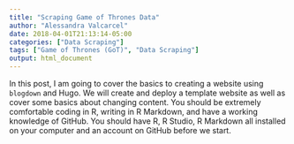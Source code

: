 ```yaml
---
title: "Scraping Game of Thrones Data"
author: "Alessandra Valcarcel"
date: 2018-04-01T21:13:14-05:00
categories: ["Data Scraping"]
tags: ["Game of Thrones (GoT)", "Data Scraping"]
output: html_document
---
```


  
In this post, I am going to cover the basics to creating a website using `blogdown` and Hugo. We will create and deploy a template website as well as cover some basics about changing content. You should be extremely comfortable coding in R, writing in R Markdown, and have a working knowledge of GitHub. You should have R, R Studio, R Markdown all installed on your computer and an account on GitHub before we start.
